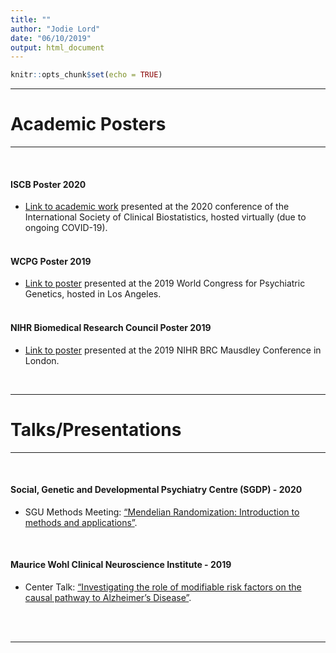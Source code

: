```yaml
---
title: ""
author: "Jodie Lord"
date: "06/10/2019"
output: html_document
---
```



```r
knitr::opts_chunk$set(echo = TRUE)
```

_______________________________________________________________________


# Academic Posters

_______________________________________________________________________

<br/>

#### ISCB Poster 2020

- [Link to academic work](ISCB_poster_2020_animated.gif) presented at the 2020 conference of the International Society of Clinical Biostatistics, hosted virtually (due to ongoing COVID-19).
<br/>
<br/>


#### WCPG Poster 2019

- [Link to poster](https://jodielord.netlify.com/WCPG2019_JodieLord.pdf) presented at the 2019 World Congress for Psychiatric Genetics, hosted in Los Angeles.
<br/>
<br/>

#### NIHR Biomedical Research Council Poster 2019

- [Link to poster](https://jodielord.netlify.com/JL_BRC_Poster2019.pdf) presented at the 2019 NIHR BRC Mausdley Conference in London.

<br/>

_______________________________________________________________________


# Talks/Presentations

_______________________________________________________________________

<br/>


#### Social, Genetic and Developmental Psychiatry Centre (SGDP) - 2020

- SGU Methods Meeting:
["Mendelian Randomization: Introduction to methods and applications"](https://jodielord.netlify.com/methods_meeting_MR_JL_2020.pdf).

<br/>

#### Maurice Wohl Clinical Neuroscience Institute - 2019

- Center Talk:
["Investigating the role of modifiable risk factors on the causal pathway to Alzheimer's Disease"](https://jodielord.netlify.com/JodieLord_MWCNI_2019.pdf).


<br/>
<br/>

____________

<br/>
